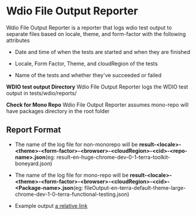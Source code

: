 # Wdio File Output Reporter

Wdio File Output Reporter is a reporter that logs wdio test output to separate files based on locale, theme, and form-factor with the following attributes

- Date and time of when the tests are started and when they are finished

- Locale, Form Factor, Theme, and cloudRegion of the tests

- Name of the tests and whether they've succeeded or failed

**WDIO test output Directory**
Wdio File Output Reporter logs the WDIO test output in tests/wdio/reports/

**Check for Mono Repo**
Wdio File Output Reporter assumes mono-repo will have packages directory in the root folder

## Report Format

- The name of the log file for non-monorepo will be **result-\<locale>-\<theme>-\<form-factor>-\<browser>-\<cloudRegion>-\<cid>-\<repo-name>.json**(eg: result-en-huge-chrome-dev-0-1-terra-toolkit-boneyard.json)

- The name of the log file for mono-repo will be **result-\<locale>-\<theme>-\<form-factor>-\<browser>-\<cloudRegion>-\<cid>-\<Package-name>.json**(eg: fileOutput-en-terra-default-theme-large-chrome-dev-1-0-terra-functional-testing.json)

- Example output  [a relative link](fileOutput-reporter-sample-result.json)